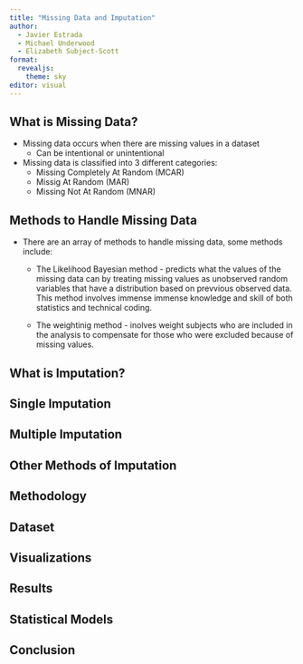 ```yaml
---
title: "Missing Data and Imputation"
author: 
  - Javier Estrada
  - Michael Underwood
  - Elizabeth Subject-Scott
format: 
  revealjs:
    theme: sky
editor: visual
---
```


## What is Missing Data?

- Missing data occurs when there are missing values in a dataset
    - Can be intentional or unintentional
    
- Missing data is classified into 3 different categories:
    - Missing Completely At Random (MCAR)
    - Missig At Random (MAR)
    - Missing Not At Random (MNAR)

## Methods to Handle Missing Data

- There are an array of methods to handle missing data, some methods include:
  
  - The Likelihood Bayesian method - predicts what the values of the missing data can by treating missing values as unobserved random variables that have a distribution based on prevvious observed data. This method involves immense immense knowledge and skill of both statistics and technical coding.
 
  - The weightinig method - inolves weight subjects who are included in the analysis to compensate for those who were excluded because of missing values.

  

## What is Imputation?

## Single Imputation

## Multiple Imputation

## Other Methods of Imputation

## Methodology

## Dataset

## Visualizations

## Results

## Statistical Models

## Conclusion
